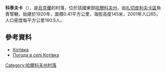 {{coord|49|5|4|N|35|32|5|E|scale:100000_region:UA|display=title}}

'''科季夫卡'''（{{lang-uk|Котівка}}），是[[烏克蘭|烏克蘭]]的村落，位於該國東部[[哈爾科夫州|哈爾科夫州]]，由[[扎切皮利夫卡區|扎切皮利夫卡區]]負責管轄，始建於1920年，面積0.41平方公里，海拔高度145米，2001年人口65，人口密度每平方公里160.5人。

==參考資料==
* [http://w1.c1.rada.gov.ua/pls/z7502/A005?rdat1=09.01.2009&rf7571=33025 Котівка] {{Wayback|url=http://w1.c1.rada.gov.ua/pls/z7502/A005?rdat1=09.01.2009&rf7571=33025 |date=20160306191829 }}
* [http://weather.in.ua/ua/har'kovskaja/11811 Погода в селі Котівка] {{Wayback|url=http://weather.in.ua/ua/har%27kovskaja/11811 |date=20160323030123 }}

{{DEFAULTSORT:Котовського}}
[[Category:哈爾科夫州村落|Category:哈爾科夫州村落]]


{{Kharkiv-geo-stub}}